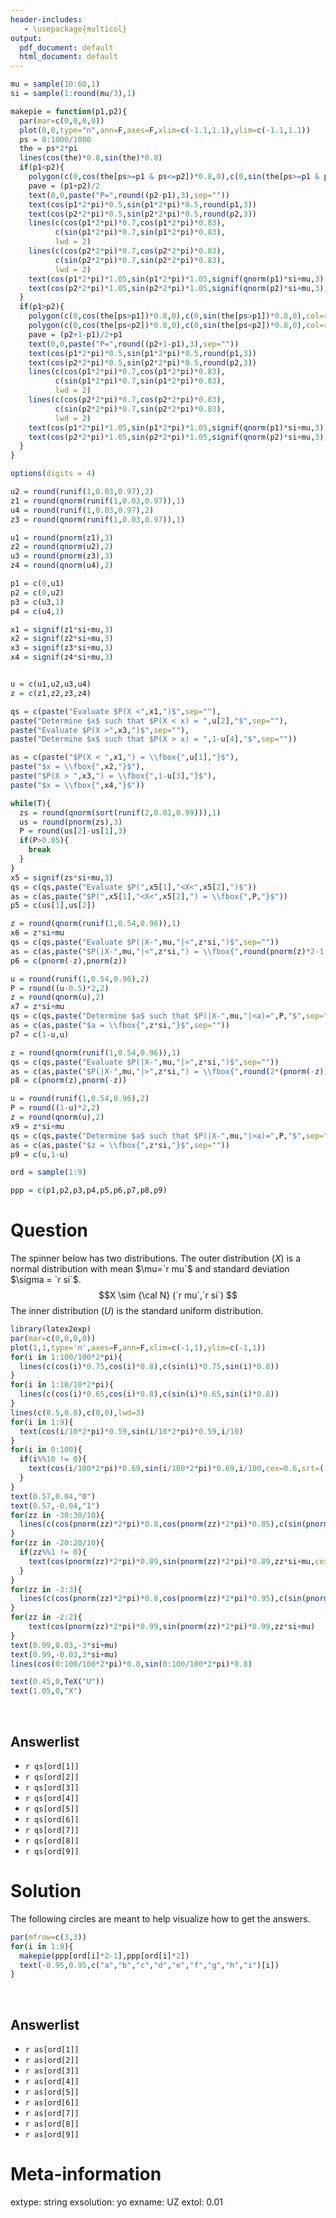 ```yaml
---
header-includes:
   - \usepackage{multicol}
output:
  pdf_document: default
  html_document: default
---
```


```r

mu = sample(10:60,1)
si = sample(1:round(mu/3),1)

makepie = function(p1,p2){
  par(mar=c(0,0,0,0))
  plot(0,0,type="n",ann=F,axes=F,xlim=c(-1.1,1.1),ylim=c(-1.1,1.1))
  ps = 0:1000/1000
  the = ps*2*pi
  lines(cos(the)*0.8,sin(the)*0.8)
  if(p1<p2){
    polygon(c(0,cos(the[ps>=p1 & ps<=p2])*0.8,0),c(0,sin(the[ps>=p1 & ps<=p2])*0.8,0),col=rgb(0.4,0.4,0.4,0.4),lty=0)
    pave = (p1+p2)/2
    text(0,0,paste("P=",round((p2-p1),3),sep=""))
    text(cos(p1*2*pi)*0.5,sin(p1*2*pi)*0.5,round(p1,3))
    text(cos(p2*2*pi)*0.5,sin(p2*2*pi)*0.5,round(p2,3))
    lines(c(cos(p1*2*pi)*0.7,cos(p1*2*pi)*0.83),
          c(sin(p1*2*pi)*0.7,sin(p1*2*pi)*0.83),
          lwd = 2)
    lines(c(cos(p2*2*pi)*0.7,cos(p2*2*pi)*0.83),
          c(sin(p2*2*pi)*0.7,sin(p2*2*pi)*0.83),
          lwd = 2)
    text(cos(p1*2*pi)*1.05,sin(p1*2*pi)*1.05,signif(qnorm(p1)*si+mu,3))
    text(cos(p2*2*pi)*1.05,sin(p2*2*pi)*1.05,signif(qnorm(p2)*si+mu,3))
  }
  if(p1>p2){
    polygon(c(0,cos(the[ps>p1])*0.8,0),c(0,sin(the[ps>p1])*0.8,0),col=rgb(0.4,0.4,0.4,0.4),lty=0)
    polygon(c(0,cos(the[ps<p2])*0.8,0),c(0,sin(the[ps<p2])*0.8,0),col=rgb(0.4,0.4,0.4,0.4),lty=0)
    pave = (p2+1-p1)/2+p1
    text(0,0,paste("P=",round((p2+1-p1),3),sep=""))
    text(cos(p1*2*pi)*0.5,sin(p1*2*pi)*0.5,round(p1,3))
    text(cos(p2*2*pi)*0.5,sin(p2*2*pi)*0.5,round(p2,3))
    lines(c(cos(p1*2*pi)*0.7,cos(p1*2*pi)*0.83),
          c(sin(p1*2*pi)*0.7,sin(p1*2*pi)*0.83),
          lwd = 2)
    lines(c(cos(p2*2*pi)*0.7,cos(p2*2*pi)*0.83),
          c(sin(p2*2*pi)*0.7,sin(p2*2*pi)*0.83),
          lwd = 2)
    text(cos(p1*2*pi)*1.05,sin(p1*2*pi)*1.05,signif(qnorm(p1)*si+mu,3))
    text(cos(p2*2*pi)*1.05,sin(p2*2*pi)*1.05,signif(qnorm(p2)*si+mu,3))
  }
}

options(digits = 4)

u2 = round(runif(1,0.03,0.97),2)
z1 = round(qnorm(runif(1,0.03,0.97)),1)
u4 = round(runif(1,0.03,0.97),2)
z3 = round(qnorm(runif(1,0.03,0.97)),1)

u1 = round(pnorm(z1),3)
z2 = round(qnorm(u2),2)
u3 = round(pnorm(z3),3)
z4 = round(qnorm(u4),2)

p1 = c(0,u1)
p2 = c(0,u2)
p3 = c(u3,1)
p4 = c(u4,1)

x1 = signif(z1*si+mu,3)
x2 = signif(z2*si+mu,3)
x3 = signif(z3*si+mu,3)
x4 = signif(z4*si+mu,3)


u = c(u1,u2,u3,u4)
z = c(z1,z2,z3,z4)

qs = c(paste("Evaluate $P(X <",x1,")$",sep=""),
paste("Determine $x$ such that $P(X < x) = ",u[2],"$",sep=""),
paste("Evaluate $P(X >",x3,")$",sep=""),
paste("Determine $x$ such that $P(X > x) = ",1-u[4],"$",sep=""))

as = c(paste("$P(X < ",x1,") = \\fbox{",u[1],"}$"),
paste("$x = \\fbox{",x2,"}$"),
paste("$P(X > ",x3,") = \\fbox{",1-u[3],"}$"),
paste("$x = \\fbox{",x4,"}$"))

while(T){
  zs = round(qnorm(sort(runif(2,0.01,0.99))),1)
  us = round(pnorm(zs),3)
  P = round(us[2]-us[1],3)
  if(P>0.05){
    break
  }
}
x5 = signif(zs*si+mu,3)
qs = c(qs,paste("Evaluate $P(",x5[1],"<X<",x5[2],")$"))
as = c(as,paste("$P(",x5[1],"<X<",x5[2],") = \\fbox{",P,"}$"))
p5 = c(us[1],us[2])

z = round(qnorm(runif(1,0.54,0.96)),1)
x6 = z*si+mu
qs = c(qs,paste("Evaluate $P(|X-",mu,"|<",z*si,")$",sep=""))
as = c(as,paste("$P(|X-",mu,"|<",z*si,") = \\fbox{",round(pnorm(z)*2-1,3),"}$",sep=""))
p6 = c(pnorm(-z),pnorm(z))

u = round(runif(1,0.54,0.96),2)
P = round((u-0.5)*2,2)
z = round(qnorm(u),2)
x7 = z*si+mu
qs = c(qs,paste("Determine $a$ such that $P(|X-",mu,"|<a)=",P,"$",sep=""))
as = c(as,paste("$a = \\fbox{",z*si,"}$",sep=""))
p7 = c(1-u,u)

z = round(qnorm(runif(1,0.54,0.96)),1)
qs = c(qs,paste("Evaluate $P(|X-",mu,"|>",z*si,")$",sep=""))
as = c(as,paste("$P(|X-",mu,"|>",z*si,") = \\fbox{",round(2*(pnorm(-z)),3),"}$",sep=""))
p8 = c(pnorm(z),pnorm(-z))

u = round(runif(1,0.54,0.96),2)
P = round((1-u)*2,2)
z = round(qnorm(u),2)
x9 = z*si+mu
qs = c(qs,paste("Determine $a$ such that $P(|X-",mu,"|>a)=",P,"$",sep=""))
as = c(as,paste("$z = \\fbox{",z*si,"}$",sep=""))
p9 = c(u,1-u)

ord = sample(1:9)

ppp = c(p1,p2,p3,p4,p5,p6,p7,p8,p9)
```

Question
========

The spinner below has two distributions. The outer distribution ($X$) is a normal distribution with mean $\mu=`r mu`$ and standard deviation $\sigma = `r si`$. $$X \sim {\cal N} (`r mu`,`r si`) $$ The inner distribution ($U$) is the standard uniform distribution.

```r
library(latex2exp)
par(mar=c(0,0,0,0))
plot(1,1,type='n',axes=F,ann=F,xlim=c(-1,1),ylim=c(-1,1))
for(i in 1:100/100*2*pi){
  lines(c(cos(i)*0.75,cos(i)*0.8),c(sin(i)*0.75,sin(i)*0.8))
}
for(i in 1:10/10*2*pi){
  lines(c(cos(i)*0.65,cos(i)*0.8),c(sin(i)*0.65,sin(i)*0.8))
}
lines(c(0.5,0.8),c(0,0),lwd=3)
for(i in 1:9){
  text(cos(i/10*2*pi)*0.59,sin(i/10*2*pi)*0.59,i/10)
}
for(i in 0:100){
  if(i%%10 != 0){
    text(cos(i/100*2*pi)*0.69,sin(i/100*2*pi)*0.69,i/100,cex=0.6,srt=((i/100*360)+90)%%180-90)
  }
}
text(0.57,0.04,"0")
text(0.57,-0.04,"1")
for(zz in -30:30/10){
  lines(c(cos(pnorm(zz)*2*pi)*0.8,cos(pnorm(zz)*2*pi)*0.85),c(sin(pnorm(zz)*2*pi)*0.8,sin(pnorm(zz)*2*pi)*0.85))
}
for(zz in -20:20/10){
  if(zz%%1 != 0){
    text(cos(pnorm(zz)*2*pi)*0.89,sin(pnorm(zz)*2*pi)*0.89,zz*si+mu,cex = 0.6)
  }
}
for(zz in -3:3){
  lines(c(cos(pnorm(zz)*2*pi)*0.8,cos(pnorm(zz)*2*pi)*0.95),c(sin(pnorm(zz)*2*pi)*0.8,sin(pnorm(zz)*2*pi)*0.95),lwd=2)
}
for(zz in -2:2){
    text(cos(pnorm(zz)*2*pi)*0.99,sin(pnorm(zz)*2*pi)*0.99,zz*si+mu)
}
text(0.99,0.03,-3*si+mu)
text(0.99,-0.03,3*si+mu)
lines(cos(0:100/100*2*pi)*0.8,sin(0:100/100*2*pi)*0.8)

text(0.45,0,TeX("U"))
text(1.05,0,"X")
```
\

\vspace{-20pt}

Answerlist
--------
* `r qs[ord[1]]`
* `r qs[ord[2]]`
* `r qs[ord[3]]`
* `r qs[ord[4]]`
* `r qs[ord[5]]`
* `r qs[ord[6]]`
* `r qs[ord[7]]`
* `r qs[ord[8]]`
* `r qs[ord[9]]`


Solution
========

The following circles are meant to help visualize how to get the answers.

```r
par(mfrow=c(3,3))
for(i in 1:9){
  makepie(ppp[ord[i]*2-1],ppp[ord[i]*2])
  text(-0.95,0.95,c("a","b","c","d","e","f","g","h","i")[i])
}
```
\

Answerlist
-------
* `r as[ord[1]]`
* `r as[ord[2]]`
* `r as[ord[3]]`
* `r as[ord[4]]`
* `r as[ord[5]]`
* `r as[ord[6]]`
* `r as[ord[7]]`
* `r as[ord[8]]`
* `r as[ord[9]]`



Meta-information
============
extype: string
exsolution: yo
exname: UZ
extol: 0.01
